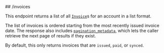 
<MethodPill method="get" />
## /invoices

This endpoint returns a list of all [`Invoice`](../guides/concepts#invoice)s for an account in a list format.

The list of invoices is ordered starting from the most recently issued invoice date. The response also includes
[`pagination_metadata`](../reference/pagination), which lets the caller retrieve the next page of results if they
exist.

By default, this only returns invoices that are `issued`, `paid`, or `synced`.
